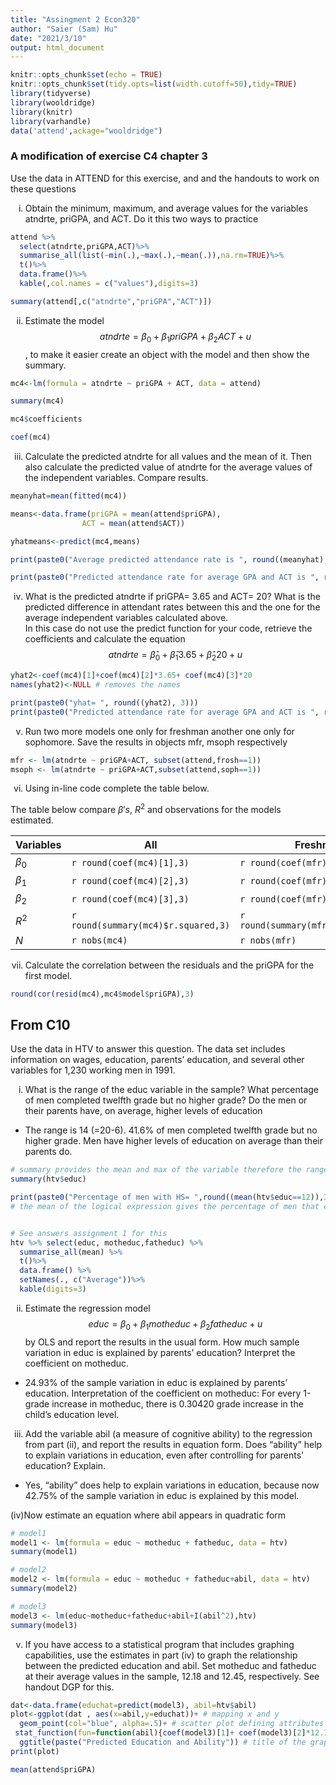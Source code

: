 ---
title: "Assingment 2 Econ320"
author: "Saier (Sam) Hu"
date: "2021/3/10"
output: html_document
---

```{r setup, include=FALSE}
knitr::opts_chunk$set(echo = TRUE)
knitr::opts_chunk$set(tidy.opts=list(width.cutoff=50),tidy=TRUE)
library(tidyverse)
library(wooldridge)
library(knitr)
library(varhandle)
data('attend',ackage="wooldridge")
```

### A modification of exercise C4 chapter 3 

Use the data in ATTEND for this exercise, and and the handouts to work on these questions 

(i)	Obtain the minimum, maximum, and average values for the variables atndrte, priGPA, and ACT.  Do it this two ways to practice 

```{r, warning=FALSE}
attend %>%
  select(atndrte,priGPA,ACT)%>%
  summarise_all(list(~min(.),~max(.),~mean(.)),na.rm=TRUE)%>%
  t()%>%
  data.frame()%>%
  kable(,col.names = c("values"),digits=3)

summary(attend[,c("atndrte","priGPA","ACT")])


```


(ii)	Estimate the model $$atndrte = \beta_0 + \beta_1 priGPA + \beta_2 ACT + u$$, to make it easier create an object with the model and then show the summary. 
```{r}
mc4<-lm(formula = atndrte ~ priGPA + ACT, data = attend)

summary(mc4)

```

```{r}
mc4$coefficients

coef(mc4)
```

(iii) Calculate the predicted atndrte for all values and the mean of it. 
Then also calculate the predicted value of atndrte for the average values of the independent variables. Compare results.  
```{r}
meanyhat=mean(fitted(mc4))

means<-data.frame(priGPA = mean(attend$priGPA), 
    			ACT = mean(attend$ACT))

yhatmeans<-predict(mc4,means)

print(paste0("Average predicted attendance rate is ", round((meanyhat), 2)))
```


```{r}
print(paste0("Predicted attendance rate for average GPA and ACT is ", round((yhatmeans), 2)))

```


(iv)	What is the predicted atndrte if priGPA= 3.65 and ACT= 20? What is the predicted difference in attendant rates between this and the one for the average independent variables calculated above.  
In this case do not use the predict function for your code, retrieve the coefficients and calculate the equation $$atndrte = \hat\beta_0 + \hat\beta_1 3.65 + \hat\beta_2 20 + u$$
```{r, results='hold'}

yhat2<-coef(mc4)[1]+coef(mc4)[2]*3.65+ coef(mc4)[3]*20
names(yhat2)<-NULL # removes the names 

print(paste0("yhat= ", round((yhat2), 3)))
print(paste0("Predicted attendance rate for average GPA and ACT is ", round((yhat2-meanyhat), 3)))

```


(v) Run two more models one only for freshman another one only for sophomore. Save the results in objects mfr, msoph respectively

```{r}
mfr <- lm(atndrte ~ priGPA+ACT, subset(attend,frosh==1))
msoph <- lm(atndrte ~ priGPA+ACT,subset(attend,soph==1))


```

(vi) Using in-line code complete the table below. 

The table below compare $\beta's$, $R^2$ and observations for the models estimated. 

Variables | All | Freshmen | Sophomore
----------|-----|----------|----------
$\beta_0$ | `r round(coef(mc4)[1],3)` |  `r round(coef(mfr)[1],3)`| `r round(coef(msoph)[1],3)` 
$\beta_1$ |`r round(coef(mc4)[2],3)` |  `r round(coef(mfr)[2],3)`| `r round(coef(msoph)[2],3)` 
$\beta_2$ | `r round(coef(mc4)[3],3)` |  `r round(coef(mfr)[3],3)`| `r round(coef(msoph)[3],3)`
$R^2$ | `r round(summary(mc4)$r.squared,3)`  | `r round(summary(mfr)$r.squared,3)` |  `r round(summary(msoph)$r.squared,3)`
$N$ |`r nobs(mc4)` | `r nobs(mfr)`  | `r nobs(msoph)`


(vii) Calculate the correlation between the residuals and the priGPA for the first model. 
```{r}
round(cor(resid(mc4),mc4$model$priGPA),3)
```

## From C10 

Use the data in HTV to answer this question. The data set includes information on wages, education, parents’ education, and several other variables for 1,230 working men in 1991. 

(i)  What is the range of the educ variable in the sample? What percentage of men completed twelfth grade but no higher grade? Do the men or their parents have, on average, higher levels of education

- The range is 14 (=20-6). 41.6% of men completed twelfth grade but no higher grade. Men have higher levels of education on average than their parents do.
```{r}
# summary provides the mean and max of the variable therefore the range
summary(htv$educ)

print(paste0("Percentage of men with HS= ",round((mean(htv$educ==12)),3)))
# the mean of the logical expression gives the percentage of men that completed 12th grade but not higher. 


# See answers assignment 1 for this 
htv %>% select(educ, motheduc,fatheduc) %>% 
  summarise_all(mean) %>% 
  t()%>%
  data.frame() %>% 
  setNames(., c("Average"))%>%
  kable(digits=3)

```


(ii)  Estimate the regression model $$educ = \beta_0 + \beta_1motheduc + \beta_2fatheduc + u$$ by OLS and report the results in the usual form. How much sample variation in educ is explained by parents’ education? Interpret the coefficient on motheduc.

- 24.93% of the sample variation in educ is explained by parents’ education. Interpretation of the coefficient on motheduc: For every 1-grade increase in motheduc, there is 0.30420 grade increase in the child's education level.

(iii)  Add the variable abil (a measure of cognitive ability) to the regression from part (ii), and report the results in equation form. Does “ability” help to explain variations in education, even after controlling for parents’ education? Explain.

- Yes, “ability” does help to explain variations in education, because now 42.75% of the sample variation in educ is explained by this model.

(iv)Now estimate an equation where abil appears in quadratic form



```{r}
# model1 
model1 <- lm(formula = educ ~ motheduc + fatheduc, data = htv)
summary(model1)

# model2
model2 <- lm(formula = educ ~ motheduc + fatheduc+abil, data = htv)
summary(model2)

# model3
model3 <- lm(educ~motheduc+fatheduc+abil+I(abil^2),htv)
summary(model3)
```

(v) If you have access to a statistical program that includes graphing capabilities, use the estimates in part (iv) to graph the relationship between the predicted education and abil. Set motheduc and fatheduc at their average values in the sample, 12.18 and 12.45, respectively. See handout DGP for this. 


```{r}
dat<-data.frame(educhat=predict(model3), abil=htv$abil)
plot<-ggplot(dat , aes(x=abil,y=educhat))+ # mapping x and y 
  geom_point(col="blue", alpha=.5)+ # scatter plot defining attributes for color and transparency
 stat_function(fun=function(abil){coef(model3)[1]+ coef(model3)[2]*12.18 + coef(model3)[3]*12.45+ coef(model3)[4]*abil + coef(model3)[5]*(abil^2)}, geom="line", col=2)+ # plot the function of the relation between educ and ability
  ggtitle(paste("Predicted Education and Ability")) # title of the graph
print(plot)
```


```{r}

mean(attend$priGPA)

```


